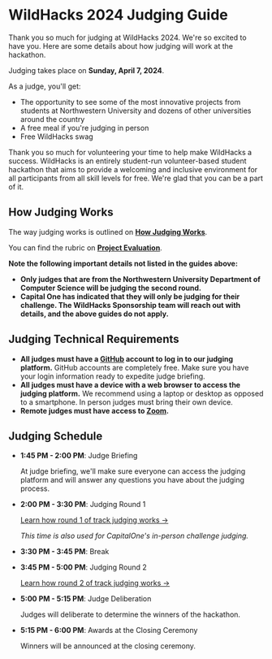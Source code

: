 # WildHacks 2024 Judging Guide

Thank you so much for judging at WildHacks 2024. We're so excited to have you. Here are some details about how judging will work at the hackathon.

Judging takes place on **Sunday, April 7, 2024**.

As a judge, you'll get:

- The opportunity to see some of the most innovative projects from students at Northwestern University and dozens of other universities around the country
- A free meal if you're judging in person
- Free WildHacks swag

Thank you so much for volunteering your time to help make WildHacks a success. WildHacks is an entirely student-run volunteer-based student hackathon that aims to provide a welcoming and inclusive environment for all participants from all skill levels for free. We're glad that you can be a part of it.

## How Judging Works

The way judging works is outlined on **[How Judging Works](/judging-and-awards/how-judging-works)**.

You can find the rubric on **[Project Evaluation](/judging-and-awards/project-evaluation)**.

**Note the following important details not listed in the guides above:**

- **Only judges that are from the Northwestern University Department of Computer Science will be judging the second round.**
- **Capital One has indicated that they will only be judging for their challenge. The WildHacks Sponsorship team will reach out with details, and the above guides do not apply.**

## Judging Technical Requirements

- **All judges must have a [GitHub](https://github.com/) account to log in to our judging platform.** GitHub accounts are completely free. Make sure you have your login information ready to expedite judge briefing.
- **All judges must have a device with a web browser to access the judging platform.** We recommend using a laptop or desktop as opposed to a smartphone. In person judges must bring their own device.
- **Remote judges must have access to [Zoom](https://zoom.us/).**

## Judging Schedule

- **1:45 PM - 2:00 PM**: Judge Briefing

  At judge briefing, we'll make sure everyone can access the judging platform and will answer any questions you have about the judging process.

- **2:00 PM - 3:30 PM**: Judging Round 1

  [Learn how round 1 of track judging works →](/judging-and-awards/how-judging-works/#round-1---initial-judging)

  _This time is also used for CapitalOne's in-person challenge judging._

- **3:30 PM - 3:45 PM**: Break

- **3:45 PM - 5:00 PM**: Judging Round 2

  [Learn how round 2 of track judging works →](/judging-and-awards/how-judging-works/#round-2---live-presentations)

- **5:00 PM - 5:15 PM**: Judge Deliberation

  Judges will deliberate to determine the winners of the hackathon.

- **5:15 PM - 6:00 PM**: Awards at the Closing Ceremony

  Winners will be announced at the closing ceremony.
